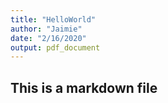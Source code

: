 ```yaml
---
title: "HelloWorld"
author: "Jaimie"
date: "2/16/2020"
output: pdf_document
---
```


## This is a markdown file
